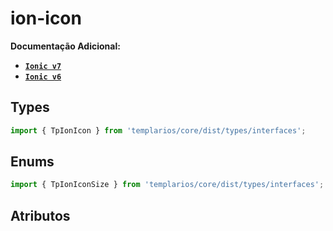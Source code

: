 
<Meta of={iconStories} />

# ion-icon

**Documentação Adicional:**

- **[`Ionic v7`](https://ionicframework.com/docs/api/icon)**
- **[`Ionic v6`](https://ionicframework.com/docs/v6/api/icon)**

## Types

```ts
import { TpIonIcon } from 'templarios/core/dist/types/interfaces';
```

## Enums

```ts
import { TpIonIconSize } from 'templarios/core/dist/types/interfaces';
```

## Atributos

<Canvas of={iconStories.Icons} />
<Controls of={iconStories.Icons} />
